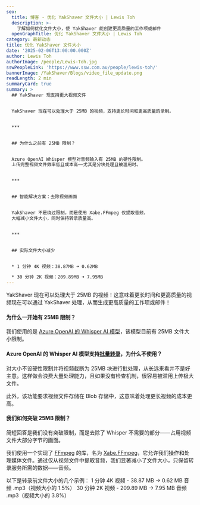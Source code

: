 ```yaml
---
seo:
  title: 博客 - 优化 YakShaver 文件大小 | Lewis Toh
  description: >-
    了解如何优化文件大小，使 YakShaver 能创建更高质量的工作项或邮件
  openGraphTitle: 优化 YakShaver 文件大小 | Lewis Toh
category: 最新动态
title: 优化 YakShaver 文件大小
date: '2025-02-06T13:00:00.000Z'
author: Lewis Toh
authorImage: /people/Lewis-Toh.jpg
sswPeopleLink: 'https://www.ssw.com.au/people/lewis-toh/'
bannerImage: /YakShaver/Blogs/video_file_update.png
readLength: 2 min
summaryCard: true
summary: >
  ## YakShaver 现支持更大视频文件


  YakShaver 现在可以处理大于 25MB 的视频，支持更长时间和更高质量的录制。


  ***


  ## 为什么之前有 25MB 限制？


  Azure OpenAI Whisper 模型对音频输入有 25MB 的硬性限制。
  上传完整视频文件效率低且成本高——尤其是分块处理且被滥用时。


  ***


  ## 智能解决方案：去除视频画面


  YakShaver 不是绕过限制，而是使用 Xabe.FFmpeg 仅提取音频，
  大幅减小文件大小，同时保持转录质量高。


  ***


  ## 实际文件大小减少


  * 1 分钟 4K 视频：38.87MB ➜ 0.62MB

  * 30 分钟 2K 视频：209.89MB ➜ 7.95MB
---
```


YakShaver 现在可以处理大于 25MB 的视频！这意味着更长时间和更高质量的视频现在可以通过 YakShaver 处理，从而生成更高质量的工作项或邮件！

#### 为什么一开始有 25MB 限制？

我们使用的是 [Azure OpenAI 的 Whisper AI 模型](https://learn.microsoft.com/en-us/azure/ai-services/speech-service/whisper-overview)，该模型目前有 25MB 文件大小限制。

#### Azure OpenAI 的 Whisper AI 模型支持[批量转录](https://learn.microsoft.com/en-us/azure/ai-services/speech-service/batch-transcription)，为什么不使用？

对大小不设硬性限制并将视频截断为 25MB 块进行批处理，从长远来看并不是好主意。这样做会浪费大量处理能力，且如果没有检查机制，很容易被滥用上传极大文件。

此外，该功能要求视频文件存储在 Blob 存储中，这意味着处理更长视频的成本更高。

#### 我们如何突破 25MB 限制？

简短回答是我们没有突破限制，而是去除了 Whisper 不需要的部分——占用视频文件大部分字节的画面。

我们使用一个实现了 [FFmpeg](https://ffmpeg.org/) 的库，名为 [Xabe.FFmpeg](https://ffmpeg.xabe.net/index.html)，它允许我们操作和处理媒体文件。通过仅从视频文件中提取音频，我们显著减小了文件大小，只保留转录服务所需的数据——音频。

以下是转录前文件大小的几个示例：
1 分钟 4K 视频 - 38.87 MB -> 0.62 MB 音频 .mp3（视频大小的 1.5%）
30 分钟 2K 视频 - 209.89 MB -> 7.95 MB 音频 .mp3（视频大小的 3.8%）